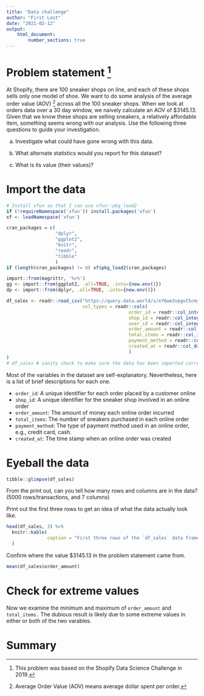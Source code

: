 ```yaml
---
title: "Data challenge"
author: "First Last"
date: "2021-02-12"
output: 
    html_document:
        number_sections: true
---
```



# Problem statement [^1]

At Shopify, there are 100 sneaker shops on line, 
and each of these shops sells only one model of shoe. 
We want to do some analysis of the average order value (AOV) [^2] 
across all the 100 sneaker shops. 
When we look at orders data over a 30 day window, 
we naively calculate an AOV of $3145.13. 
Given that we know these shops are selling sneakers, 
a relatively affordable item, something seems wrong with our analysis.
Use the following three questions to guide your investigation. 

(a) Investigate what could have gone wrong with this data. 

(b) What alternate statistics would you report for this dataset?

(c) What is its value (their values)?


# Import the data


```r
# Install xfun so that I can use xfun::pkg_load2
if (!requireNamespace('xfun')) install.packages('xfun')
xf <- loadNamespace('xfun')

cran_packages = c(
                  "dplyr", 
                  "ggplot2", 
                  "knitr", 
                  "readr", 
                  "tibble"
                  )
if (length(cran_packages) != 0) xf$pkg_load2(cran_packages)

import::from(magrittr, '%>%')
gg <- import::from(ggplot2, .all=TRUE, .into={new.env()})
dp <- import::from(dplyr, .all=TRUE, .into={new.env()})
```


```r
df_sales <- readr::read_csv("https://query.data.world/s/e76we3vpgut5cmydqgm2nb7e5xqx7i", 
                            col_types = readr::cols(
                                             order_id = readr::col_integer(), 
                                             shop_id = readr::col_integer(), 
                                             user_id = readr::col_integer(), 
                                             order_amount = readr::col_double(), 
                                             total_items = readr::col_integer(), 
                                             payment_method = readr::col_factor(), 
                                             created_at = readr::col_datetime(format = "%Y-%m-%d %H:%M:%z")
                                             )
)
# df_sales # sanity check to make sure the data has been imported correctly
```

Most of the variables in the dataset are self-explanatory. 
Nevertheless, here is a list of brief descriptions for each one. 

+ `order_id`: A unique identifier for each order placed by a customer online
+ `shop_id`: A unique identifier for the sneaker shop involved in 
  an online order
+ `order_amount`: The amount of money each online order incurred
+ `total_items`: The number of sneakers purchased in each online order
+ `payment_method`: The type of payment method used in an online order, 
  e.g., credit card, cash.
+ `created_at`: The time stamp when an online order was created


# Eyeball the data

```r
tibble::glimpse(df_sales)
```

From the print out, can you tell how many rows and columns are in the data? 
(5000 rows/transactions, and 7 columns)

Print out the first three rows to get an idea of what the data actually look like. 

```r
head(df_sales, 3) %>% 
  knitr::kable(
               caption = "First three rows of the `df_sales` data frame"
  )
```

Confirm where the value $3145.13 in the problem statement came from. 

```r
mean(df_sales$order_amount)
```

<!-- Complete the report with your response.
Keep in mind that there are more than one way to solve the problem.
The following two headings are just an example 
of how to organize your final deliverable.
You may change them to your liking. -->

# Check for extreme values

Now we examine the minimum and maximum of `order_amount` and `total_items.` 
The dubious result is likely due to some extreme values 
in either or both of the two varables.


<!-- Your response below -->


# Summary

<!-- Your response below -->


[^1]: This problem was based on the Shopify Data Science Challenge in 2019. 

[^2]: Average Order Value (AOV) means average dollar spent per order. 
